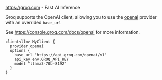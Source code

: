 

https://groq.com - Fast AI Inference

Groq supports the OpenAI client, allowing you to use the [openai](/docs/snippets/clients/providers/openai) provider with an overrided `base_url`


See https://console.groq.com/docs/openai for more information.

```baml BAML
client<llm> MyClient {
  provider openai
  options {
    base_url "https://api.groq.com/openai/v1"
    api_key env.GROQ_API_KEY
    model "llama3-70b-8192"
  }
}
```
